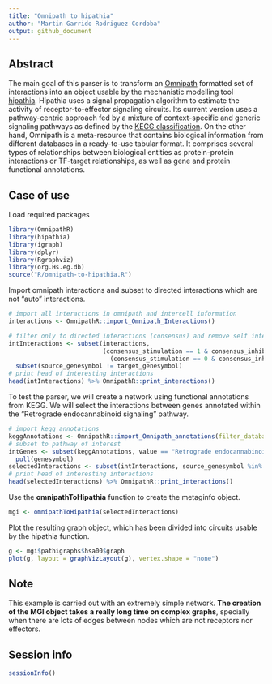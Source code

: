 ```yaml
---
title: "Omnipath to hipathia"
author: "Martin Garrido Rodriguez-Cordoba"
output: github_document
---
```


## Abstract

The main goal of this parser is to transform an [Omnipath](http://omnipathdb.org/) formatted set of interactions into an object usable by the mechanistic modelling tool [hipathia](http://hipathia.babelomics.org/). Hipathia uses a signal propagation algorithm to estimate the activity of receptor-to-effector signaling circuits. Its current version uses a pathway-centric approach fed by a mixture of context-specific and generic signaling pathways as defined by the [KEGG  classification](https://www.genome.jp/kegg/pathway.html). On the other hand, Omnipath is a meta-resource that contains biological information from different databases in a ready-to-use tabular format. It comprises several types of relationships between biological entities as protein-protein interactions or TF-target relationships, as well as gene and protein functional annotations.

## Case of use

Load required packages

```r
library(OmnipathR)
library(hipathia)
library(igraph)
library(dplyr)
library(Rgraphviz)
library(org.Hs.eg.db)
source("R/omnipath-to-hipathia.R")
```

Import omnipath interactions and subset to directed interactions which are not "auto" interactions.

```r
# import all interactions in omnipath and intercell information
interactions <- OmnipathR::import_Omnipath_Interactions()

# filter only to directed interactions (consensus) and remove self interactions
intInteractions <- subset(interactions, 
                          (consensus_stimulation == 1 & consensus_inhibition == 0) | 
                            (consensus_stimulation == 0 & consensus_inhibition == 1)) %>%
  subset(source_genesymbol != target_genesymbol)
# print head of interesting interactions
head(intInteractions) %>% OmnipathR::print_interactions()
```

To test the parser, we will create a network using functional annotations from KEGG. We will select the interactions between genes annotated within the "Retrograde endocannabinoid signaling" pathway.

```r
# import kegg annotations
keggAnnotations <- OmnipathR::import_Omnipath_annotations(filter_databases = "KEGG")
# subset to pathway of interest
intGenes <- subset(keggAnnotations, value == "Retrograde endocannabinoid signaling") %>% 
  pull(genesymbol)
selectedInteractions <- subset(intInteractions, source_genesymbol %in% intGenes & target_genesymbol %in% intGenes)
# print head of interesting interactions
head(selectedInteractions) %>% OmnipathR::print_interactions()
```

Use the **omnipathToHipathia** function to create the metaginfo object.  

```r
mgi <- omnipathToHipathia(selectedInteractions)
```

Plot the resulting graph object, which has been divided into circuits usable by the hipathia function.

```r
g <- mgi$pathigraphs$hsa00$graph
plot(g, layout = graphVizLayout(g), vertex.shape = "none")
```

## Note

This example is carried out with an extremely simple network. **The creation of the MGI object takes a really long time on complex graphs**, specially when there are lots of edges between nodes which are not receptors nor effectors.

## Session info

```r
sessionInfo()
```
